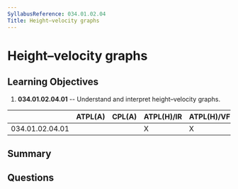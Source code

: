 ```yaml
---
SyllabusReference: 034.01.02.04
Title: Height–velocity graphs
---
```


# Height–velocity graphs

## Learning Objectives

1. **034.01.02.04.01** -- Understand and interpret height–velocity graphs.

|                 | ATPL(A) | CPL(A) | ATPL(H)/IR | ATPL(H)/VFR | CPL(H) | IR  | CBIR(A) |
| --------------- | ------- | ------ | ---------- | ----------- | ------ | --- | ------- |
| 034.01.02.04.01 |         |        | X          | X           | X      |     |         |

## Summary

## Questions
